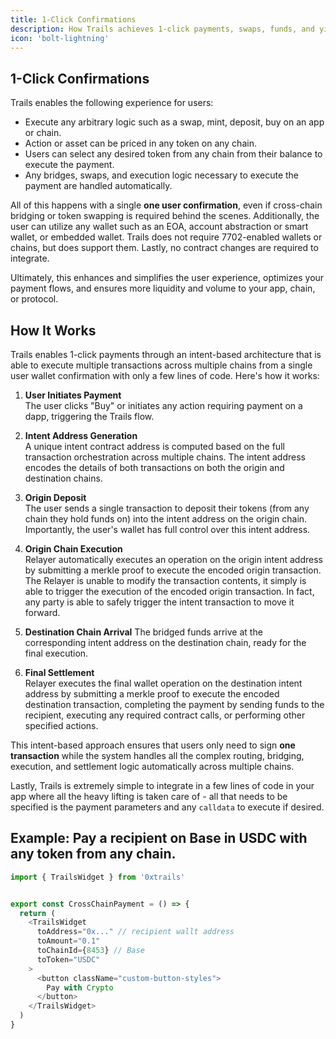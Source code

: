 ```yaml
---
title: 1-Click Confirmations
description: How Trails achieves 1-click payments, swaps, funds, and yield opportunities leveraging any token from any chain for arbitrary executions.
icon: 'bolt-lightning'
---
```


## 1-Click Confirmations

Trails enables the following experience for users:

- Execute any arbitrary logic such as a swap, mint, deposit, buy on an app or chain.
- Action or asset can be priced in any token on any chain.
- Users can select any desired token from any chain from their balance to execute the payment.
- Any bridges, swaps, and execution logic necessary to execute the payment are handled automatically.

All of this happens with a single **one user confirmation**, even if cross-chain bridging or token swapping is required behind the scenes. Additionally, the user can utilize any wallet such as an EOA, account abstraction or
smart wallet, or embedded wallet. Trails does not require 7702-enabled wallets or chains, but does support them. Lastly, no contract changes are required to integrate.

Ultimately, this enhances and simplifies the user experience, optimizes your payment flows, and ensures more liquidity and volume to your app, chain, or protocol.

## How It Works

Trails enables 1-click payments through an intent-based architecture that is able to execute multiple transactions across multiple chains from a single user wallet confirmation with only a few lines of code. Here's how it works:

1. **User Initiates Payment**  
   The user clicks "Buy" or initiates any action requiring payment on a dapp, triggering the Trails flow.

2. **Intent Address Generation**  
   A unique intent contract address is computed based on the full transaction orchestration across multiple chains. The intent address encodes the details of both transactions on both the origin and destination
   chains.

3. **Origin Deposit**  
   The user sends a single transaction to deposit their tokens (from any chain they hold funds on) into the intent address on the origin chain. Importantly, the user's wallet has full control over this intent address.

4. **Origin Chain Execution**  
   Relayer automatically executes an operation on the origin intent address by submitting a merkle proof to execute the encoded origin transaction. The Relayer is unable to modify
   the transaction contents, it simply is able to trigger the execution of the encoded origin transaction. In fact, any party is able to safely trigger the intent transaction to move it forward.

5. **Destination Chain Arrival** 
   The bridged funds arrive at the corresponding intent address on the destination chain, ready for the final execution.

6. **Final Settlement**  
   Relayer executes the final wallet operation on the destination intent address by submitting a merkle proof to execute the encoded destination transaction, completing the payment by sending funds
   to the recipient, executing any required contract calls, or performing other specified actions.

This intent-based approach ensures that users only need to sign **one transaction** while the system handles all the complex routing, bridging, execution, and settlement logic automatically across multiple chains.

Lastly, Trails is extremely simple to integrate in a few lines of code in your app where all the heavy lifting is taken care of - all that needs to be specified is the payment parameters and any `calldata` to execute if desired.

## Example: Pay a recipient on Base in USDC with any token from any chain.

```ts
import { TrailsWidget } from '0xtrails'


export const CrossChainPayment = () => {
  return (
    <TrailsWidget
      toAddress="0x..." // recipient wallt address
      toAmount="0.1"
      toChainId={8453} // Base
      toToken="USDC"
    >
      <button className="custom-button-styles">
        Pay with Crypto
      </button>
    </TrailsWidget>
  )
}
```